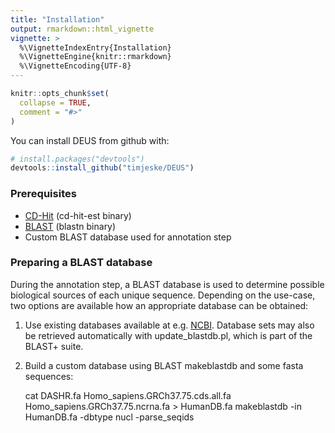 ```yaml
---
title: "Installation"
output: rmarkdown::html_vignette
vignette: >
  %\VignetteIndexEntry{Installation}
  %\VignetteEngine{knitr::rmarkdown}
  %\VignetteEncoding{UTF-8}
---
```


```r
knitr::opts_chunk$set(
  collapse = TRUE,
  comment = "#>"
)
```

You can install DEUS from github with:

```r
# install.packages("devtools")
devtools::install_github("timjeske/DEUS")
```

### Prerequisites

- [CD-Hit](http://weizhongli-lab.org/cd-hit/) (cd-hit-est binary)
- [BLAST](ftp://ftp.ncbi.nlm.nih.gov/blast/executables/blast+/LATEST/) (blastn binary)
- Custom BLAST database used for annotation step


### Preparing a BLAST database
During the annotation step, a BLAST database is used to determine possible biological sources of each unique sequence. Depending on the use-case, two options are available how an appropriate database can be obtained:

1. Use existing databases available at e.g. [NCBI](ftp://ftp.ncbi.nlm.nih.gov/blast/db/). Database sets may also be retrieved automatically with update_blastdb.pl, which is part of the BLAST+ suite.
2. Build a custom database using BLAST makeblastdb and some fasta sequences:

      cat DASHR.fa Homo_sapiens.GRCh37.75.cds.all.fa  Homo_sapiens.GRCh37.75.ncrna.fa > HumanDB.fa
      makeblastdb -in HumanDB.fa -dbtype nucl -parse_seqids
